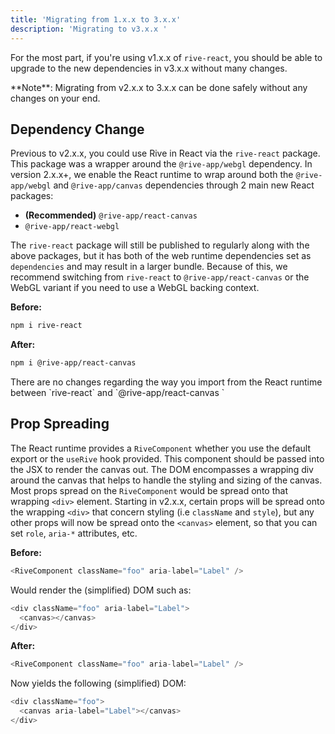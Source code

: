 ```yaml
---
title: 'Migrating from 1.x.x to 3.x.x'
description: 'Migrating to v3.x.x '
---
```


For the most part, if you're using v1.x.x of `rive-react`, you should be able to upgrade to the new dependencies in v3.x.x without many changes.

<Note>
 **Note**: Migrating from v2.x.x to 3.x.x can be done safely without any changes on your end.
</Note>

## Dependency Change

Previous to v2.x.x, you could use Rive in React via the `rive-react` package. This package was a wrapper around the `@rive-app/webgl` dependency. In version 2.x.x+, we enable the React runtime to wrap around both the `@rive-app/webgl` and `@rive-app/canvas` dependencies through 2 main new React packages:

- **(Recommended)** `@rive-app/react-canvas`
- `@rive-app/react-webgl`

The `rive-react` package will still be published to regularly along with the above packages, but it has both of the web runtime dependencies set as `dependencies` and may result in a larger bundle. Because of this, we recommend switching from `rive-react` to `@rive-app/react-canvas` or the WebGL variant if you need to use a WebGL backing context.

**Before:**

```bash
npm i rive-react
```

**After:**

```bash
npm i @rive-app/react-canvas
```

<Note>
 There are no changes regarding the way you import from the React runtime between `rive-react` and `@rive-app/react-canvas `
</Note>

## Prop Spreading

The React runtime provides a `RiveComponent` whether you use the default export or the `useRive` hook provided. This component should be passed into the JSX to render the canvas out. The DOM encompasses a wrapping div around the canvas that helps to handle the styling and sizing of the canvas. Most props spread on the `RiveComponent` would be spread onto that wrapping `<div>` element. Starting in v2.x.x, certain props will be spread onto the wrapping `<div>` that concern styling (i.e `className` and `style`), but any other props will now be spread onto the `<canvas>` element, so that you can set `role`, `aria-*` attributes, etc. 

**Before:**

```javascript
<RiveComponent className="foo" aria-label="Label" /> 
```

Would render the (simplified) DOM such as:

```javascript
<div className="foo" aria-label="Label">
  <canvas></canvas>
</div>
```

**After:**

```javascript
<RiveComponent className="foo" aria-label="Label" />
```

Now yields the following (simplified) DOM:

```javascript
<div className="foo">
  <canvas aria-label="Label"></canvas>
</div>
```